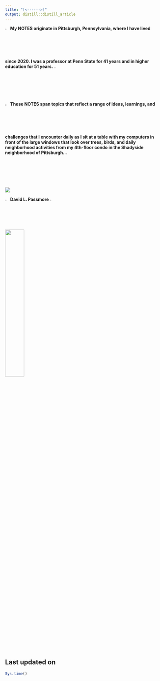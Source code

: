 ```yaml
---
title: "[<------>]"
output: distill::distill_article
---
```


![](arrow.jpg){width="2.5%"} **My NOTES originate in Pittsburgh, Pennsylvania, where I have lived since 2020. I was a professor at Penn State for 41 years and in higher education for 51 years.** ![](rarrow.jpeg){width="2.5%"}

![](arrow.jpg){width="2.5%"} **These NOTES span topics that reflect a range of ideas, learnings, and challenges that I encounter daily as I sit at a table with my computers in front of the large windows that look over trees, birds, and daily neighborhood activities from my 4th-floor condo in the Shadyside neighborhood of Pittsburgh.** ![](rarrow.jpeg){width="2.5%"}

![](pittsburg_1920.jpg)\

![](arrow.jpg){width="2.5%"}  **David L. Passmore** ![](rarrow.jpeg){width="2.5%"} <br/> 
![](dlp_signature.jpg){width="35%"}

## Last updated on {.appendix}

```r
Sys.time()
```
